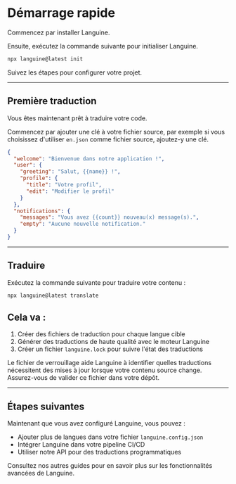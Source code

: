 # Démarrage rapide

Commencez par installer Languine.

Ensuite, exécutez la commande suivante pour initialiser Languine.

```bash title="Terminal"
npx languine@latest init
```

Suivez les étapes pour configurer votre projet.

---

## Première traduction

Vous êtes maintenant prêt à traduire votre code.

Commencez par ajouter une clé à votre fichier source, par exemple si vous choisissez d'utiliser `en.json` comme fichier source, ajoutez-y une clé.

```json title="src/locales/en.json"
{
  "welcome": "Bienvenue dans notre application !",
  "user": {
    "greeting": "Salut, {{name}} !",
    "profile": {
      "title": "Votre profil",
      "edit": "Modifier le profil"
    }
  },
  "notifications": {
    "messages": "Vous avez {{count}} nouveau(x) message(s).",
    "empty": "Aucune nouvelle notification."
  }
}

```

---

## Traduire

Exécutez la commande suivante pour traduire votre contenu :

```bash title="Terminal"
npx languine@latest translate
```

## Cela va :
1. Créer des fichiers de traduction pour chaque langue cible
2. Générer des traductions de haute qualité avec le moteur Languine
3. Créer un fichier `languine.lock` pour suivre l'état des traductions

Le fichier de verrouillage aide Languine à identifier quelles traductions nécessitent des mises à jour lorsque votre contenu source change. Assurez-vous de valider ce fichier dans votre dépôt.

---

## Étapes suivantes

Maintenant que vous avez configuré Languine, vous pouvez :
- Ajouter plus de langues dans votre fichier `languine.config.json`
- Intégrer Languine dans votre pipeline CI/CD
- Utiliser notre API pour des traductions programmatiques

Consultez nos autres guides pour en savoir plus sur les fonctionnalités avancées de Languine.